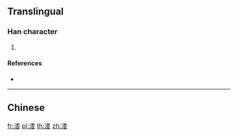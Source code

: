 {{character info/new}}
{{also|漊}}
==Translingual==

===Han character===
{{Han char|rn=85|rad=水|as=09|sn=12|four=|canj=EFDV}}

# {{defn|Han|sort=水09}}

====References====
* {{Han ref|kx=0639.111|hdz=31686.030|uh=6E87|ud=28295}}

----

==Chinese==
{{zh-see|漊}}

[[fr:溇]]
[[pl:溇]]
[[th:溇]]
[[zh:溇]]